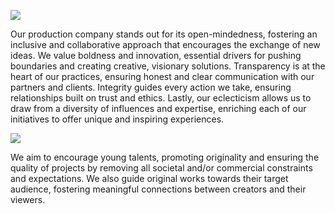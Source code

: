 
::: {.image-text-container}
![](image/index/mains.jpeg)

Our production company stands out for its open-mindedness, fostering an inclusive and collaborative approach that encourages the exchange of new ideas. 
We value boldness and innovation, essential drivers for pushing boundaries and creating creative, visionary solutions. 
Transparency is at the heart of our practices, ensuring honest and clear communication with our partners and clients. 
Integrity guides every action we take, ensuring relationships built on trust and ethics. 
Lastly, our eclecticism allows us to draw from a diversity of influences and expertise, enriching each of our initiatives to offer unique and inspiring experiences.
:::

::: {.image-text-container-reverse}
![](image/index/cafes.jpeg)

We aim to encourage young talents, promoting originality and ensuring the quality of projects by removing all societal and/or commercial constraints and expectations. 
We also guide original works towards their target audience, fostering meaningful connections between creators and their viewers.
:::





<!-- verification -->

<a rel="me" style="display:none" href="https://github.com/ersatz-production">Hidden link used to verify my account on GitHub</a>

